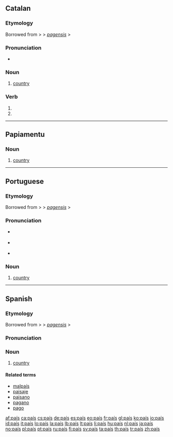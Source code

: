 {{also|pais|païs}}
==Catalan==

===Etymology===
Borrowed from {{etyl|fr|ca}} {{term|pays|lang=fr}} > {{etyl|fro|ca}} {{term|païs}} > {{etyl|VL.|ca}} ''[[pagensis]]'' > {{etyl|la|ca}} {{term|pagus|pāgus|country|lang=la}}

===Pronunciation===
* {{IPA|/paˈis/|lang=ca}}

===Noun===
{{ca-noun|m|països|sort=pais}}

# [[country]]

===Verb===
{{infl|ca|verb form}}

# {{ca-verb form of|p=1|n=sg|t=impf|m=sub|pair}}
# {{ca-verb form of|p=3|n=sg|t=impf|m=sub|pair}}

----

==Papiamentu==

===Noun===
{{infl|pap|noun}}

# [[country]]

----

==Portuguese==

===Etymology===
Borrowed from {{etyl|fr|pt}} {{term|pays|lang=fr}} > {{etyl|fro|pt}} {{term|païs}} > {{etyl|VL.|pt}} ''[[pagensis]]'' > {{etyl|la|pt}} {{term|pagus|pāgus|country|lang=la}}

===Pronunciation===
* {{a|Portugal}} {{IPA|/pəˈiʃ/|lang=pt}}
* {{a|Brazil}} {{IPA|/pɐˈis/|lang=pt}}
* {{audio|Pt-país.ogg|audio}}

===Noun===
{{infl|pt|noun|g=m|plural|países}}

# [[country]]

----

==Spanish==

===Etymology===
Borrowed from {{etyl|fr|es}} {{term|pays|lang=fr}} > {{etyl|fro|es}} {{term|païs}} > {{etyl|VL.|es}} ''[[pagensis]]'' > {{etyl|la|es}} {{term|pagus|pāgus|country|lang=la}}

===Pronunciation===
{{IPAchar|/paˈis/}}

===Noun===
{{es-noun-m|pl=países}}

# [[country]]

====Related terms====
* [[malpaís]]
* [[paisaje]]
* [[paisano]]
* [[pagano]]
* [[pago]]

[[af:país]]
[[ca:país]]
[[cs:país]]
[[de:país]]
[[es:país]]
[[eo:país]]
[[fr:país]]
[[gl:país]]
[[ko:país]]
[[io:país]]
[[id:país]]
[[it:país]]
[[lo:país]]
[[la:país]]
[[lb:país]]
[[lt:país]]
[[li:país]]
[[hu:país]]
[[nl:país]]
[[ja:país]]
[[no:país]]
[[pl:país]]
[[pt:país]]
[[ru:país]]
[[fi:país]]
[[sv:país]]
[[ta:país]]
[[th:país]]
[[tr:país]]
[[zh:país]]